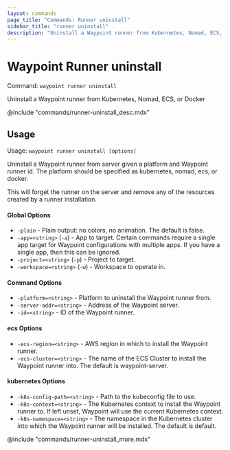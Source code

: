 ```yaml
---
layout: commands
page_title: "Commands: Runner uninstall"
sidebar_title: "runner uninstall"
description: "Uninstall a Waypoint runner from Kubernetes, Nomad, ECS, or Docker"
---
```


# Waypoint Runner uninstall

Command: `waypoint runner uninstall`

Uninstall a Waypoint runner from Kubernetes, Nomad, ECS, or Docker

@include "commands/runner-uninstall_desc.mdx"

## Usage

Usage: `waypoint runner uninstall [options]`


  Uninstall a Waypoint runner from server given a platform and Waypoint runner
  id. The platform should be specified as kubernetes, nomad, ecs, or docker.

  This will forget the runner on the server and remove any of the resources
  created by a runner installation.
#### Global Options

- `-plain` - Plain output: no colors, no animation. The default is false.
- `-app=<string>` (`-a`) - App to target. Certain commands require a single app target for Waypoint configurations with multiple apps. If you have a single app, then this can be ignored.
- `-project=<string>` (`-p`) - Project to target.
- `-workspace=<string>` (`-w`) - Workspace to operate in.

#### Command Options

- `-platform=<string>` - Platform to uninstall the Waypoint runner from.
- `-server-addr=<string>` - Address of the Waypoint server.
- `-id=<string>` - ID of the Waypoint runner.

#### ecs Options

- `-ecs-region=<string>` - AWS region in which to install the Waypoint runner.
- `-ecs-cluster=<string>` - The name of the ECS Cluster to install the Waypoint runner into. The default is waypoint-server.

#### kubernetes Options

- `-k8s-config-path=<string>` - Path to the kubeconfig file to use.
- `-k8s-context=<string>` - The Kubernetes context to install the Waypoint runner to. If left unset, Waypoint will use the current Kubernetes context.
- `-k8s-namespace=<string>` - The namespace in the Kubernetes cluster into which the Waypoint runner will be installed. The default is default.

@include "commands/runner-uninstall_more.mdx"
